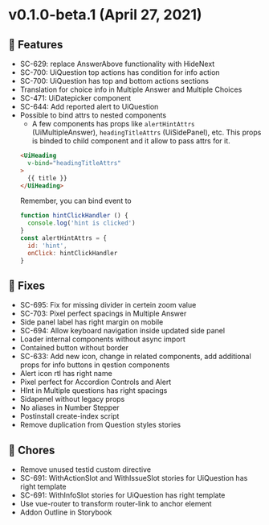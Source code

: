 
<Meta title="Releases/v0.x.x/v0.1.x/v0.1.0-beta.1" />

<style> {`
  code {
    background-color: transparent!important;
  }
`}</style>

# v0.1.0-beta.1 (April 27, 2021)
## 🚀 Features
- SC-629: replace AnswerAbove functionality with HideNext
- SC-700: UiQuestion top actions has condition for info action
- SC-700: UiQuestion has top and bottom actions sections
- Translation for choice info in Multiple Answer and Multiple Choices
- SC-471: UiDatepicker component
- SC-644: Add reported alert to UiQuestion
- Possible to bind attrs to nested components
  - A few components has props like `alertHintAttrs` (UiMultipleAnswer), `headingTitleAttrs` (UiSidePanel), etc.
  This props is binded to child component and it allow to pass attrs for it.
  ```html
  <UiHeading
    v-bind="headingTitleAttrs"
  >
    {{ title }}
  </UiHeading>
  ```
  Remember, you can bind event to
  ```js
  function hintClickHandler () {
    console.log('hint is clicked')
  }
  const alertHintAttrs = {
    id: 'hint',
    onClick: hintClickHandler
  }
  ```

## 🐛 Fixes
- SC-695: Fix for missing divider in certein zoom value
- SC-703: Pixel perfect spacings in Multiple Answer
- Side panel label has right margin on mobile
- SC-694: Allow keyboard navigation inside updated side panel
- Loader internal components without async import
- Contained button without border
- SC-633: Add new icon, change in related components, add additional props for info buttons in qestion components
- Alert icon rtl has right name
- Pixel perfect for Accordion Controls and Alert
- HInt in Multiple questions has right spacings
- Sidapenel without legacy props
- No aliases in Number Stepper
- Postinstall create-index script
- Remove duplication from Question styles stories

## 🧹 Chores
- Remove unused testid custom directive
- SC-691: WithActionSlot and WithIssueSlot stories for UiQuestion has right template
- SC-691: WithInfoSlot stories for UiQuestion has right template
- Use vue-router to transform router-link to anchor element
- Addon Outline in Storybook
